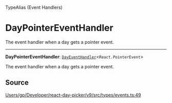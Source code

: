 <SectionTitle>TypeAlias (Event Handlers)</SectionTitle>

# DayPointerEventHandler

<Description>
The event handler when a day gets a pointer event.
</Description>

---

<a id="undefined" name="undefined"></a>

<SignatureMemberIdentifier>**DayPointerEventHandler**: [`DayEventHandler`](/api/type-aliases/DayEventHandler.md)\<`React.PointerEvent`\></SignatureMemberIdentifier>

The event handler when a day gets a pointer event.

## Source

[Users/gp/Developer/react-day-picker/v9/src/types/events.ts:49](https://github.com/gpbl/react-day-picker/blob/b97c86295/src/types/events.ts#L49)
